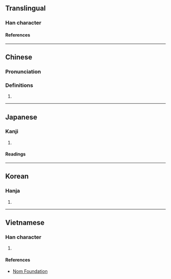 {{character info/new}}
==Translingual==

===Han character===
{{Han char|rn=46|rad=山|as=06|sn=9|four=27720|canj=UPA|ids=⿰山旬}}

====References====
{{Han ref|kx=0310.170|dkj=08028|dj=0610.120|hdz=10771.100|uh=5CCB}}

----
==Chinese==
{{zh-forms}}

===Pronunciation===
{{zh-pron
|m=xún
|m-s=
|c=seon1
|c-t=
|g=
|h=pfs=
|j=
|md=
|mn=
|mn-t=
|w=
|x=
|mc=y
|oc=y
|cat=a
}}

===Definitions===
{{zh-hanzi}}

# {{zh-only|嶙峋}}
----

==Japanese==

===Kanji===
{{ja-kanji|grade=|rs=山06}}

# {{defn|lang=ja|sort=山06}}

====Readings====
{{ja-readings
|on=しゅん
}}

----

==Korean==

===Hanja===
{{ko-hanja|hangeul=[[순]]|rv=sun|mr=sun}}

# {{defn|lang=ko|sort=山06}}

----

==Vietnamese==

===Han character===
{{vi-readings|rs=山06|reading=tuân}}

# {{defn|lang=vi|sort=山06}}

====References====
* [http://nomfoundation.org/common/nom_details.php?codepoint=5ccb Nom Foundation]